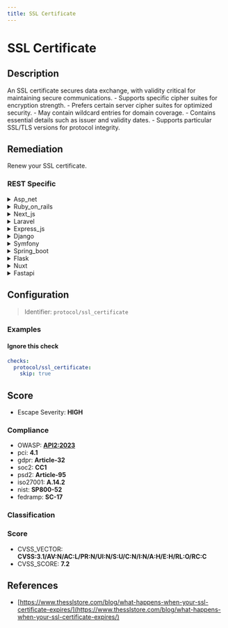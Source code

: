 ```yaml
---
title: SSL Certificate
---
```


# SSL Certificate

## Description

An SSL certificate secures data exchange, with validity critical for maintaining secure communications. - Supports specific cipher suites for encryption strength. - Prefers certain server cipher suites for optimized security. - May contain wildcard entries for domain coverage. - Contains essential details such as issuer and validity dates. - Supports particular SSL/TLS versions for protocol integrity.

## Remediation

Renew your SSL certificate.



### REST Specific

<details>
    <summary>Asp_net</summary>

Renew the expired SSL certificate for the website. Ensure that the new certificate is properly installed and configured within the ASP.NET framework's server settings. Set up auto-renewal if possible to prevent future expirations.

</details>

<details>
    <summary>Ruby_on_rails</summary>

To address the expired SSL certificate issue in a Ruby on Rails application, you should first acquire a new SSL certificate from a trusted Certificate Authority (CA). Once obtained, update your server configuration to use the new certificate. For servers running Nginx or Apache, this involves replacing the old certificate files with the new ones and restarting the server. Ensure that your Rails application is configured to force SSL usage with 'config.force_ssl = true' in the 'config/environments/production.rb' file to redirect all traffic over HTTPS. Additionally, set up automatic certificate renewal if your CA supports it to prevent future expirations.

</details>

<details>
    <summary>Next_js</summary>

Renew the expired SSL certificate for your Next.js application. Ensure that the new certificate is properly installed and configured on your web server. Set up auto-renewal if possible to prevent future expirations.

</details>

<details>
    <summary>Laravel</summary>

To address the expired SSL certificate issue in a Laravel application, you should first acquire a new SSL certificate from a trusted Certificate Authority (CA). Once you have the new certificate, update your web server configuration to use the new certificate files. For Apache, this involves editing the 'ssl.conf' file or the specific site's configuration file within '/etc/apache2/sites-available/'. For Nginx, you would update the 'nginx.conf' file or the server block file for your site within '/etc/nginx/sites-available/'. After updating the configuration, restart the web server to apply the changes. Additionally, consider setting up auto-renewal for your SSL certificates if your CA provides that service to prevent future expirations.

</details>

<details>
    <summary>Express_js</summary>

To remediate the expired SSL certificate issue in an Express.js application, you should first acquire a new SSL certificate from a trusted Certificate Authority (CA). Once you have the new certificate, update your Express.js server configuration to use the new certificate and private key files. Restart your Express.js server to apply the changes, ensuring that HTTPS connections are secure and trusted by clients.

</details>

<details>
    <summary>Django</summary>

Ensure that the SSL certificate for the website is up-to-date. Renew the expired certificate immediately, and configure the server to use the new certificate. In Django, you can also set up automatic renewal with a tool like Certbot to prevent future expirations.

</details>

<details>
    <summary>Symfony</summary>

To address the expired SSL certificate issue in a Symfony-based application, you should first acquire a new SSL certificate from a trusted Certificate Authority (CA). Once obtained, configure your web server (e.g., Apache, Nginx) to use the new certificate. For Apache, update the 'SSLCertificateFile' and 'SSLCertificateKeyFile' directives in the virtual host file. For Nginx, update the 'ssl_certificate' and 'ssl_certificate_key' directives. After making these changes, restart the web server to apply the new configuration. Additionally, consider setting up auto-renewal for your SSL certificates to prevent future expirations.

</details>

<details>
    <summary>Spring_boot</summary>

Renew the expired SSL certificate for your Spring Boot application. Ensure that the new certificate is properly installed and configured in the server where your application is hosted. After installation, restart the Spring Boot application to load the new certificate.

</details>

<details>
    <summary>Flask</summary>

To address the expired SSL certificate issue in a Flask application, you should first obtain a new SSL certificate from a trusted Certificate Authority (CA). Once you have the new certificate, configure your Flask application to use it by setting the 'ssl_context' parameter in the 'app.run()' method with the paths to your new certificate and private key files. Ensure that your web server (e.g., Nginx or Apache) is also updated with the new certificate details if it's handling SSL termination.

</details>

<details>
    <summary>Nuxt</summary>

Renew the expired SSL certificate for your Nuxt.js application. Ensure that the new certificate is properly installed and configured on your web server. Set up auto-renewal if possible to prevent future expirations.

</details>

<details>
    <summary>Fastapi</summary>

To remediate the expired SSL certificate issue in a FastAPI application, you should first acquire a new SSL certificate from a trusted Certificate Authority (CA). Once you have the new certificate, configure your FastAPI server to use it by updating the SSL context in your application's startup code. Ensure that the paths to the new certificate file and private key are correctly specified. Additionally, set up auto-renewal for your SSL certificates to prevent future expirations.

</details>

## Configuration

> Identifier: `protocol/ssl_certificate`



### Examples



#### Ignore this check

```yaml
checks:
  protocol/ssl_certificate:
    skip: true
```




## Score

- Escape Severity: **<span className="high-severity">HIGH</span>**

### Compliance

- OWASP: **[API2:2023](https://github.com/OWASP/API-Security/blob/master/editions/2023/en/0xa2-broken-authentication.md)**
- pci: **4.1**
- gdpr: **Article-32**
- soc2: **CC1**
- psd2: **Article-95**
- iso27001: **A.14.2**
- nist: **SP800-52**
- fedramp: **SC-17**

### Classification






### Score

- CVSS_VECTOR: **CVSS:3.1/AV:N/AC:L/PR:N/UI:N/S:U/C:N/I:N/A:H/E:H/RL:O/RC:C**
- CVSS_SCORE: **7.2**

## References

- [https://www.thesslstore.com/blog/what-happens-when-your-ssl-certificate-expires/](https://www.thesslstore.com/blog/what-happens-when-your-ssl-certificate-expires/)
  